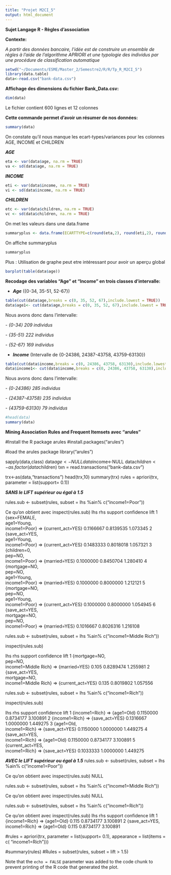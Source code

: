 ```yaml
---
title: "Projet M2CI_5"
output: html_document
---
```

**Sujet Langage R - Règles d'association**

**Contexte:**

*A partir des données bancaire, l'idée est de construire un ensemble de règles à l'aide de l'algorithme APRIORI et une typologie des individus par une procédure de classification automatique*



```r
setwd("~/Documents/ESME/Master_2/Semestre2/R/R/Tp_R_M2CI_5")
library(data.table)
data<-read.csv("bank-data.csv")
````

**Affichage des dimensions du fichier Bank_Data.csv:**
```r
dim(data)
````
Le fichier contient 600 lignes et 12 colonnes

**Cette commande permet d'avoir un résumer de nos données:**
```r
summary(data)
```
On constate qu'il nous manque les ecart-types/variances pour les colonnes AGE, INCOME et CHILDREN

***AGE***
```r
eta <- var(data$age, na.rm = TRUE)
va <- sd(data$age, na.rm = TRUE)
```


***INCOME***
```r
eti <- var(data$income, na.rm = TRUE)
vi <- sd(data$income, na.rm = TRUE)
```


***CHILDREN***
```r
etc <- var(data$children, na.rm = TRUE)
vc <- sd(data$children, na.rm = TRUE)
```



On met les valeurs dans une data.frame
```r
summaryplus <- data.frame(ECARTTYPE=c(round(eta,2), round(eti,2), round(etc,2)), VARIANCE=c(round(va,2), round(vi,2), round(vc,2)), row.names=c("AGE","INCOME","CHILDREN"))
```

On affiche summaryplus
```r
summaryplus
```

Plus : Utilisation de graphe peut etre intéressant pour avoir un aperçu global
```r
barplot(table(data$age))
````

**Recodage des variables "Age" et "Income" en trois classes d'intervalle:**

- ***Age*** ({0-34, 35-51, 52-67})
```r
table(cut(data$age,breaks = c(0, 35, 52, 67),include.lowest = TRUE))
data$age1<- cut(data$age,breaks = c(0, 35, 52, 67),include.lowest = TRUE,labels = c("Young", "Middle Age", "Old"))
```
Nous avons donc dans l'intervalle:
  
  *- {0-34} 209 individus*
  
  *- {35-51} 222 individus*
  
  *- {52-67} 169 individus*

- ***Income*** (Intervalle de {0-24386, 24387-43758, 43759-63130})
```r
table(cut(data$income,breaks = c(0, 24386, 43758, 63130),include.lowest = TRUE))
data$income1<- cut(data$income,breaks = c(0, 24386, 43758, 63130),include.lowest = TRUE,labels = c("Poor", "Middle Rich", "Rich"))
```
Nous avons donc dans l'intervalle:
  
  *- {0-24386} 285 individus*
  
  *- {24387-43758} 235 individus*
  
  *- {43759-63130} 79 individus*
  
  
```r
#head(data)
summary(data)
```



**Mining Association Rules and Frequent Itemsets avec "arules"**

#Install the R package arules
#install.packages("arules")

#load the arules package
library("arules")

sapply(data,class)
data$age<-NULL
data$income<-NULL
data$children<-as.factor(data$children)
txn = read.transactions("bank-data.csv")


trx<-as(data,"transactions")
head(trx,10)
summary(trx)
rules = apriori(trx, parameter = list(support= 0.1))


***SANS le LIFT supérieur ou égal à 1.5***

rules.sub <- subset(rules, subset = lhs %ain% c("income1=Poor"))

Ce qu'on obtient avec inspect(rules.sub)
  lhs               rhs                 support confidence     lift
1 {sex=FEMALE,                                                     
   age1=Young,                                                     
   income1=Poor} => {current_act=YES} 0.1166667  0.8139535 1.073345
2 {save_act=YES,                                                   
   age1=Young,                                                     
   income1=Poor} => {current_act=YES} 0.1483333  0.8018018 1.057321
3 {children=0,                                                     
   pep=NO,                                                         
   income1=Poor} => {married=YES}     0.1000000  0.8450704 1.280410
4 {mortgage=NO,                                                    
   pep=NO,                                                         
   age1=Young,                                                     
   income1=Poor} => {married=YES}     0.1000000  0.8000000 1.212121
5 {mortgage=NO,                                                    
   pep=NO,                                                         
   age1=Young,                                                     
   income1=Poor} => {current_act=YES} 0.1000000  0.8000000 1.054945
6 {save_act=YES,                                                   
   mortgage=NO,                                                    
   pep=NO,                                                         
   income1=Poor} => {married=YES}     0.1016667  0.8026316 1.216108

rules.sub <- subset(rules, subset = lhs %ain% c("income1=Middle Rich"))

inspect(rules.sub)

lhs                      rhs               support confidence     lift
1 {mortgage=NO,                                                         
   pep=NO,                                                              
   income1=Middle Rich} => {married=YES}       0.105  0.8289474 1.255981
2 {save_act=YES,                                                        
   mortgage=NO,                                                         
   income1=Middle Rich} => {current_act=YES}   0.135  0.8019802 1.057556
   
rules.sub <- subset(rules, subset = lhs %ain% c("income1=Rich"))

inspect(rules.sub)

lhs                  rhs              support confidence     lift
1 {income1=Rich}    => {age1=Old}     0.1150000  0.8734177 3.100891
2 {income1=Rich}    => {save_act=YES} 0.1316667  1.0000000 1.449275
3 {age1=Old,                                                       
   income1=Rich}    => {save_act=YES} 0.1150000  1.0000000 1.449275
4 {save_act=YES,                                                   
   income1=Rich}    => {age1=Old}     0.1150000  0.8734177 3.100891
5 {current_act=YES,                                                
   income1=Rich}    => {save_act=YES} 0.1033333  1.0000000 1.449275


***AVEC le LIFT supérieur ou égal à 1.5***
rules.sub <- subset(rules, subset = lhs %ain% c("income1=Poor"))

Ce qu'on obtient avec inspect(rules.sub)
NULL

rules.sub <- subset(rules, subset = lhs %ain% c("income1=Middle Rich"))

Ce qu'on obtient avec inspect(rules.sub)
NULL

rules.sub <- subset(rules, subset = lhs %ain% c("income1=Rich"))

Ce qu'on obtient avec inspect(rules.sub)
lhs               rhs        support confidence     lift
1 {income1=Rich} => {age1=Old}   0.115  0.8734177 3.100891
2 {save_act=YES,                                          
   income1=Rich} => {age1=Old}   0.115  0.8734177 3.100891



#rules = apriori(trx, parameter = list(support= 0.1), appearance = list(items = c( "income1=Rich")))


#summary(rules)
#Rules = subset(rules, subset = lift > 1.5)




Note that the `echo = FALSE` parameter was added to the code chunk to prevent printing of the R code that generated the plot.

